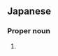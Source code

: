 ==Japanese==
{{ja-kanjitab|よ|だ}}

===Proper noun===
{{ja-pos|proper|よだ}}

# {{surname|lang=ja|sort=よだ}}